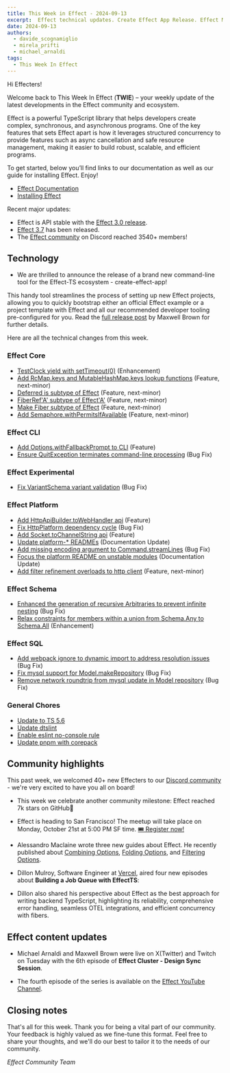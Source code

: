 ```yaml
---
title: This Week in Effect - 2024-09-13
excerpt:  Effect technical updates. Create Effect App Release. Effect Meetup San Francisco on Oct 21. 'Effect Cluster - Design Sync Session ep. 6'.
date: 2024-09-13
authors:
  - davide_scognamiglio
  - mirela_prifti
  - michael_arnaldi
tags:
  - This Week In Effect
---
```



Hi Effecters!

Welcome back to This Week In Effect (**TWIE**) – your weekly update of the latest developments in the Effect community and ecosystem.

Effect is a powerful TypeScript library that helps developers create complex, synchronous, and asynchronous programs. One of the key features that sets Effect apart is how it leverages structured concurrency to provide features such as async cancellation and safe resource management, making it easier to build robust, scalable, and efficient programs.

To get started, below you’ll find links to our documentation as well as our guide for installing Effect. Enjoy!

- [Effect Documentation](/docs/getting-started/introduction)
- [Installing Effect](/docs/getting-started/installation)

Recent major updates:

- Effect is API stable with the [Effect 3.0 release](https://effect.website/blog/effect-3.0).
- [Effect 3.7](https://effect.website/blog/effect-3.7) has been released.
- The [Effect community](https://discord.gg/effect-ts) on Discord reached 3540+ members!

## Technology

 + We are thrilled to announce the release of a brand new command-line tool for the Effect-TS ecosystem - create-effect-app!

This handy tool streamlines the process of setting up new Effect projects, allowing you to quickly bootstrap either an official Effect example or a project template with Effect and all our recommended developer tooling pre-configured for you. Read the [full release post](https://effect.website/blog/create-effect-app-release) by Maxwell Brown for further details.
<Tweet id="1834623160156668409" />

Here are all the technical changes from this week.

### Effect Core
+ [TestClock yield with setTimeout(0)](https://github.com/Effect-TS/effect/pull/3592) (Enhancement)
+ [Add RcMap.keys and MutableHashMap.keys lookup functions](https://github.com/Effect-TS/effect/pull/3559) (Feature, next-minor)
+ [Deferred is subtype of Effect](https://github.com/Effect-TS/effect/pull/3572) (Feature, next-minor)
+ [FiberRef'A' subtype of Effect'A'](https://github.com/Effect-TS/effect/pull/3577) (Feature, next-minor)
+ [Make Fiber subtype of Effect](https://github.com/Effect-TS/effect/pull/3590) (Feature, next-minor)
+ [Add Semaphore.withPermitsIfAvailable](https://github.com/Effect-TS/effect/pull/3593) (Feature, next-minor)

### Effect CLI
+ [Add Options.withFallbackPrompt to CLI](https://github.com/Effect-TS/effect/pull/3561) (Feature)
+ [Ensure QuitException terminates command-line processing](https://github.com/Effect-TS/effect/pull/3569) (Bug Fix)

### Effect Experimental
+ [Fix VariantSchema variant validation](https://github.com/Effect-TS/effect/pull/3574) (Bug Fix)

### Effect Platform
+ [Add HttpApiBuilder.toWebHandler api](https://github.com/Effect-TS/effect/pull/3565) (Feature)
+ [Fix HttpPlatform dependency cycle](https://github.com/Effect-TS/effect/pull/3566) (Bug Fix)
+ [Add Socket.toChannelString api](https://github.com/Effect-TS/effect/pull/3567) (Feature)
+ [Update platform-* READMEs](https://github.com/Effect-TS/effect/pull/3581) (Documentation Update)
+ [Add missing encoding argument to Command.streamLines](https://github.com/Effect-TS/effect/pull/3582) (Bug Fix)
+ [Focus the platform README on unstable modules](https://github.com/Effect-TS/effect/pull/3596) (Documentation Update)
+ [Add filter refinement overloads to http client](https://github.com/Effect-TS/effect/pull/3595) (Feature, next-minor)

### Effect Schema
+ [Enhanced the generation of recursive Arbitraries to prevent infinite nesting](https://github.com/Effect-TS/effect/pull/3560) (Bug Fix)
+ [Relax constraints for members within a union from Schema.Any to Schema.All](https://github.com/Effect-TS/effect/pull/3589) (Enhancement)

### Effect SQL
+ [Add webpack ignore to dynamic import to address resolution issues](https://github.com/Effect-TS/effect/pull/3597) (Bug Fix)
+ [Fix mysql support for Model.makeRepository](https://github.com/Effect-TS/effect/pull/3599) (Bug Fix)
+ [Remove network roundtrip from mysql update in Model repository](https://github.com/Effect-TS/effect/pull/3600) (Bug Fix)

### General Chores
+ [Update to TS 5.6](https://github.com/Effect-TS/effect/pull/3579)
+ [Update dtslint](https://github.com/Effect-TS/effect/pull/3583)
+ [Enable eslint no-console rule](https://github.com/Effect-TS/effect/pull/3586)
+ [Update pnpm with corepack](https://github.com/Effect-TS/effect/pull/3602)

## Community highlights

This past week, we welcomed 40+ new Effecters to our [Discord community](https://discord.gg/effect-ts) - we're very excited to have you all on board!

+ This week we celebrate another community milestone: Effect reached 7k stars on GitHub🌟
<Tweet id="1834188167374627117" />

+ Effect is heading to San Francisco! The meetup will take place on Monday, October 21st at 5:00 PM SF time. [🎟️ Register now!](https://lu.ma/gmk2jzd2)
<Tweet id="1833116197656686612" />

+ Alessandro Maclaine wrote three new guides about Effect. He recently published about [Combining Options](https://dev.to/almaclaine/combining-options-in-effect-ts-a-practical-guide-1gha), [Folding Options](https://dev.to/almaclaine/folding-options-in-effect-ts-a-practical-guide-4ne3), and [Filtering Options](https://dev.to/almaclaine/filtering-options-in-effect-ts-a-practical-guide-96l).

+ Dillon Mulroy, Software Engineer at [Vercel](https://vercel.com), aired four new episodes about **Building a Job Queue with EffectTS**:

<TwitchPlayerNonInteractive video="2243144744" />

+ Dillon also shared his perspective about Effect as the best approach for writing backend TypeScript, highlighting its reliability, comprehensive error handling, seamless OTEL integrations, and efficient concurrency with fibers.

<Tweet id="1834243023820947631" />

## Effect content updates

+ Michael Arnaldi and Maxwell Brown were live on X(Twitter) and Twitch on Tuesday with the 6th episode of **Effect Cluster - Design Sync Session**.

<Tweet id="1833887147348426819" />

+ The fourth episode of the series is available on the [Effect YouTube Channel](https://www.youtube.com/@effect-ts).

<YouTube
  id="https://www.youtube.com/embed/pcLJRhdY6r4?si=IIgG-9XFMgqu-All"
  title="Effect Cluster - Design Sync Session (Part 4)"
/>

## Closing notes

That's all for this week. Thank you for being a vital part of our community. Your feedback is highly valued as we fine-tune this format. Feel free to share your thoughts, and we'll do our best to tailor it to the needs of our community.

_Effect Community Team_
